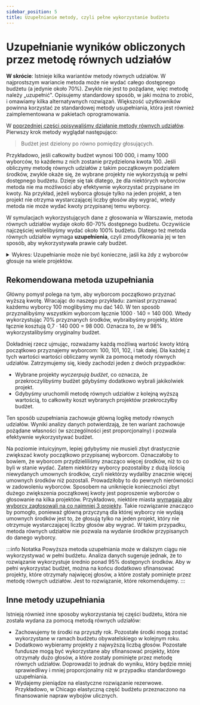 ```yaml
---
sidebar_position: 5
title: Uzupełnianie metody, czyli pełne wykorzystanie budżetu
---
```



# Uzupełnianie wyników obliczonych przez metodę równych udziałów

<div class="summary">
<b>W skrócie</b>:
Istnieje kilka wariantów metody równych udziałów. W najprostszym wariancie metoda może nie wydać całego dostępnego budżetu (a jedynie około 70%).
Zwykle nie jest to pożądane, więc metodę należy „uzupełnić". Opisujemy standardowy sposób, w jaki można to zrobić, i omawiamy kilka alternatywnych rozwiązań. 
Większość użytkowników powinna korzystać ze standardowej metody usupełniania, która jest również zaimplementowana w pakietach oprogramowania.
</div>

W [poprzedniej części opisywaliśmy działanie metody równych udziałów](../explanation). Pierwszy krok metody wyglądał następująco:

> Budżet jest dzielony po równo pomiędzy głosujących.

Przykładowo, jeśli całkowity budżet wynosi <Currency>100 000</Currency>, i mamy 1000 wyborców, to każdemu z nich zostanie przydzielona kwota <Currency>100</Currency>.
Jeśli obliczymy metodę równych udziałów z takim początkowym podziałem środków, zwykle okaże się, że wybrane projekty nie wykorzystują w pełni dostępnego budżetu.
Dzieje się tak dlatego, że dla niektórych wyborców metoda nie ma możliwości aby efektywnie wykorzystać przypisane im kwoty.
Na przykład, jeżeli wyborca głosuje tylko na jeden projekt, a ten projekt nie otrzyma wystarczającej liczby głosów aby wygrać, wtedy metoda nie może wydać kwoty przypisanej temu wyborcy.

W symulacjach wykorzystujących dane z głosowania w Warszawie, metoda równych udziałów wydaje około 60-70% dostępnego budżetu.
Oczywiście najczęściej wolelibyśmy wydać około 100% budżetu.
Dlatego też metoda równych udziałów wymaga **uzupełnienia**, czyli zmodyfikowania jej w ten sposób, aby wykorzystywała prawie cały budżet.

<details>
<summary><SemiBold>Wykres</SemiBold>: Uzupełnianie może nie być konieczne, jaśli ka żdy z wyborców głosuje na wiele projektów.</summary>

Podstawową przyczyną dla której metoda równych udziałów wydaje tylko 60-70% dostępnych środków jest to, że część wyborców głosuje na niewiele projektów.
Możemy to zaobserwować, przeprowadzając symulacje w oparciu o dane z Warszawy (2020-22). 

W Warszawie wyborcy mogą głosować na maksymalnie 15 projektów dzielnicowych i na maksymalnie 10 projektów ogólnomiejskich.
Możemy zasymulować, co by się stało, gdyby w Warszawie obowiązywał limit na to na ile co najmniej projektów każdy wyborca musi zagłosować. Aby przeprowadzić taką symulację, uwzględnimy tylko tych wyborców, którzy zagłosowali na co najmniej określoną liczbę projektów.
W ten sposób możemy zasymulować sytuację w której limit na minimalną liczbę projektów, które wyborca musi poprzeć, wynosi odpowiednio 2, 3, 4, ..., 15.
Dla każdej wartości limitu możemy sprawdzić, jaki procent budżetu wykorzystuje metoda równych udziałów.

Wyniki symulacji sugerują, że gdy wyborcy będą głosować na co najmniej 8 projektów, to ponad 90% dostępnych środków zostanie wykorzystanych.
<Datawrapper src="//datawrapper.dwcdn.net/bPA91/2/" />
</details>

## Rekomendowana metoda uzupełniania

Główny pomysł polega na tym, aby wyborcom początkowo przyznać wyższą kwotę. Wracając do naszego przykładu: zamiast przyznawać każdemu wyborcy <Currency>100</Currency>
moglibyśmy mu dać <Currency>140</Currency>. W ten sposób przyznalibyśmy wszystkim wyborcom łącznie 1000 &middot; <Currency>140</Currency> =  <Currency>140 000</Currency>.
Wtedy wykorzystując 70% przyznanych środków, wybraibyśmy projekty, które łącznie kosztują 0,7 &middot; <Currency>140 000</Currency> = <Currency>98 000</Currency>.
Oznacza to, że w 98% wykorzystalibyśmy oryginalny budżet. 

Dokładniej rzecz ujmując, rozważamy każdą możliwą wartość kwoty którą początkowo przyznajemy wyborcom: <Currency>100</Currency>, <Currency>101</Currency>, <Currency>102</Currency>, i tak dalej.
Dla każdej z tych wartości wartości obliczamy wynik za pomocą metody równych udziałów. Zatrzymujemy się, kiedy zachodzi jeden z dwóch przypadków:
* Wybrane projekty _wyczerpują budżet_, co oznacza, że przekroczylibyśmy budżet gdybyśmy dodatkowo wybrali jakikolwiek projekt.
* Gdybyśmy uruchomili metodę równych udziałów z kolejną wyższą wartością, to całkowity koszt wybranych projektów przekroczyłby budżet.

Ten sposób uzupełniania zachowuje główną logikę metody równych udziałów. Wyniki analizy danych potwierdzają, że ten wariant zachowuje pożądane własności (w szczególności jest proporcjonalny) i pozwala efektywnie wykorzystywać budżet.

Na poziomie intuicyjnym, lepiej gdybyśmy nie musieli zbyt drastycznie zwiększać kwoty początkowo przypisanej wyborcom.
Oznaczałoby to bowiem, że wyborcom przydzieliliśmy znacząco więcej środków, niż to co byli w stanie wydać. Zatem niektórzy wyborcy pozostaliby z dużą ilością niewydanych umownych środków, czyli
niektórzy wydaliby znacznie więcej umownych środków niż pozostali. Prowadziłoby to do pewnych nierówności w zadowoleniu wyborców. <SemiBold>Sposobem na uniknięcie konieczności zbyt dużego zwiększenia początkowej kwoty jest poproszenie wyborców o głosowanie na kilka projektów</SemiBold>.
Przykładowo, niektóre miasta [wymagają aby wyborcy zagłosowali na co najmniej 3 projekty](input-formats#minimum-number-of-approvals).
Takie rozwiązanie znacząco by pomogło, ponieważ główną przyczyną dla której wyborcy nie wydają umownych środków jest to, że głosują tylko na jeden projekt,
który nie otrzymuje wystarczającej liczby głosów aby wygrać. W takim przypadku, metoda równych udziałów nie pozwala na wydanie środków przypisanych do danego wyborcy.

:::info Notatka 
Powyższa metoda uzupełniania może w dalszym ciągu nie wykorzystywać w pełni budżetu. Analiza danych sugeruje jednak, że to rozwiązanie wykorzystuje średnio ponad 95% dostępnych środków.
Aby w pełni wykorzystać budżet, można na końcu dodatkowo sfinansować projekty, które otrzymały najwięcej głosów, a które zostały pominięte przez metodę równych udziałów. 
Jest to rozwiązanie, które rekomendujemy.
:::

## Inne metody uzupełniania

Istnieją również inne sposoby wykorzystania tej części budżetu, która nie została wydana za pomocą metodą równych udziałów:

* <SemiBold>Zachowujemy te środki na przyszły rok</SemiBold>. Pozostałe środki mogą zostać wykorzystane w ramach budżetu obywatelskiego w kolejnym roku.
* <SemiBold> Dodatkowo wybieramy projekty z najwyższą liczbą głosów</SemiBold>. Pozostałe fundusze mogą być wykorzystane aby sfinansować projekty, które otrzymały dużo głosów, a które zostały pominięte przez metodę równych udziałów. 
Doprowadzi to jednak do wyniku, który będzie mniej sprawiedliwy i mniej proporcjonalny niż w przypadku standardowego uzupełniania. 
* <SemiBold>Wydajemy pieniądze na elastyczne rozwiązanie rezerwowe</SemiBold>. Przykładowo, w Chicago elastyczną część budżetu przeznaczono na finansowanie napraw wybojów ulicznych.